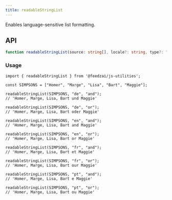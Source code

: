 ```yaml
---
title: readableStringList
---
```

Enables language-sensitive list formatting.

## API

```typescript
function readableStringList(source: string[], locale?: string, type?: "and" | "or"): string;
```

### Usage

```tsx
import { readableStringList } from '@feedzai/js-utilities';

const SIMPSONS = ["Homer", "Marge", "Lisa", "Bart", "Maggie"];

readableStringList(SIMPSONS, "de", "and");
// 'Homer, Marge, Lisa, Bart und Maggie'

readableStringList(SIMPSONS, "de", "or");
// 'Homer, Marge, Lisa, Bart oder Maggie'

readableStringList(SIMPSONS, "en", "and");
// 'Homer, Marge, Lisa, Bart and Maggie'

readableStringList(SIMPSONS, "en", "or");
// 'Homer, Marge, Lisa, Bart or Maggie'

readableStringList(SIMPSONS, "fr", "and");
// 'Homer, Marge, Lisa, Bart et Maggie'

readableStringList(SIMPSONS, "fr", "or");
// 'Homer, Marge, Lisa, Bart our Maggie'

readableStringList(SIMPSONS, "pt", "and");
// 'Homer, Marge, Lisa, Bart e Maggie'

readableStringList(SIMPSONS, "pt", "or");
// 'Homer, Marge, Lisa, Bart ou Maggie'
```
